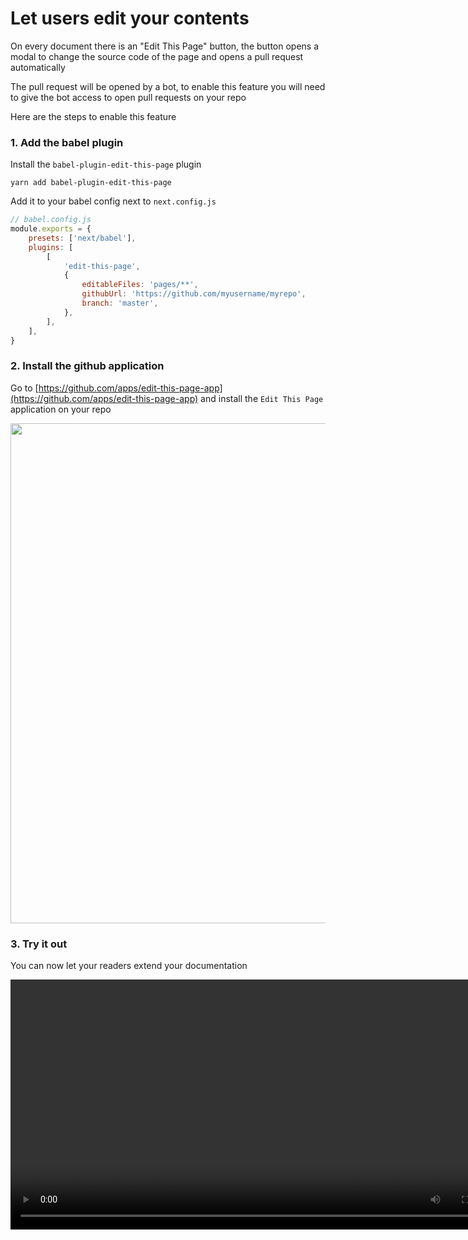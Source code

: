 
# Let users edit your contents

On every document there is an "Edit This Page" button, the button opens a modal to change the source code of the page and opens a pull request automatically

The pull request will be opened by a bot, to enable this feature you will need to give the bot access to open pull requests on your repo

Here are the steps to enable this feature

### 1. Add the babel plugin

Install the `babel-plugin-edit-this-page` plugin

```
yarn add babel-plugin-edit-this-page
```

Add it to your babel config next to `next.config.js`

```js
// babel.config.js
module.exports = {
    presets: ['next/babel'],
    plugins: [
        [
            'edit-this-page',
            {
                editableFiles: 'pages/**',
                githubUrl: 'https://github.com/myusername/myrepo',
                branch: 'master',
            },
        ],
    ],
}
```

### 2. Install the github application

Go to [https://github.com/apps/edit-this-page-app](https://github.com/apps/edit-this-page-app) and install the `Edit This Page` application on your repo

<img src='/edit-this-page/github_app.jpg' width='800px' />

### 3. Try it out

You can now let your readers extend your documentation


<video src='/edit-this-page/video.mp4' width='800px' autoplay='true' loop='true' />
